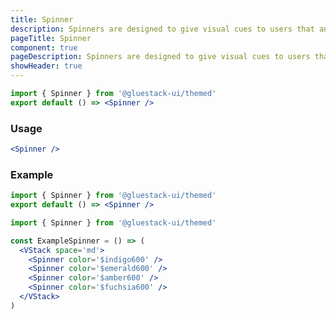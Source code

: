 ```yaml
---
title: Spinner
description: Spinners are designed to give visual cues to users that an action is being processed or that a change or result is expected. They are useful for improving the user experience by reducing frustration and uncertainty.
pageTitle: Spinner
component: true
pageDescription: Spinners are designed to give visual cues to users that an action is being processed or that a change or result is expected. They are useful for improving the user experience by reducing frustration and uncertainty.
showHeader: true
---
```


```jsx
import { Spinner } from '@gluestack-ui/themed'
export default () => <Spinner />
```

### Usage

```jsx
<Spinner />
```

### Example

```jsx
import { Spinner } from '@gluestack-ui/themed'
export default () => <Spinner />
```

```jsx
import { Spinner } from '@gluestack-ui/themed'

const ExampleSpinner = () => (
  <VStack space='md'>
    <Spinner color='$indigo600' />
    <Spinner color='$emerald600' />
    <Spinner color='$amber600' />
    <Spinner color='$fuchsia600' />
  </VStack>
)
```
